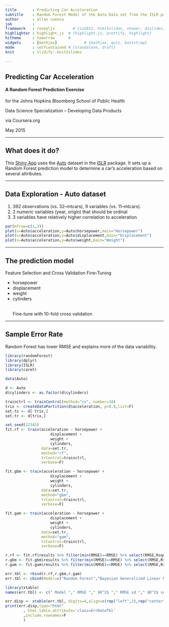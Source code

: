 ```yaml
---
title       : Predicting Car Acceleration 
subtitle    : Random Forest Model of the Auto Data set from the ISLR package
author      : allan cuenca
job         : 
framework   : revealjs        # {io2012, html5slides, shower, dzslides, ...}
highlighter : highlight.js  # {highlight.js, prettify, highlight}
hitheme     : tomorrow      # 
widgets     : [mathjax]            # {mathjax, quiz, bootstrap}
mode        : selfcontained # {standalone, draft}
knit        : slidify::knit2slides

---
```


## Predicting Car Acceleration

#### A Random Forest Prediction Exercise


for the Johns Hopkins Bloomberg School of Public Health
<p><span style="font-size:14pts;">Data Science Specialization -- Developing Data Products
<p>via Coursera.org</span>

May 2015

---

## What does it do?

This [Shiny App](https://kawenks.shinyapps.io/JHBSPH_DevDataProd) uses the [Auto](http://www.inside-r.org/packages/cran/ISLR/docs/Auto) dataset in the [ISLR](http://cran.r-project.org/web/packages/ISLR/ISLR.pdf) package. It sets up a Random Forest prediction model to determine a car's acceleration based on several attributes.  

---

## Data Exploration - Auto dataset

1. 392 observations (vs. 32--mtcars), 9 variables (vs. 11--mtcars). 
2. 2 numeric variables (year, origin) that should be ordinal
3. 3 variables have relatively higher correlation to acceleration
<div style="float:center;">
```r
par(mfrow=c(1,3))
plot(x=Auto$acceleration,y=Auto$horsepower,main="Horsepower")
plot(x=Auto$acceleration,y=Auto$displacement,main="Displacement")
plot(x=Auto$acceleration,y=Auto$weight,main="Weight")
```
</div>


---

## The prediction model

Feature Selection and Cross Validation Fine-Tuning

* horsepower  
* displacement  
* weight  
* cylinders
<p>
<p>
<div style="height:18pts">&nbsp;</div>
Fine-tune with 10-fold cross validation</p>



---

## Sample Error Rate


Random Forest has lower RMSE and explains more of the data variability.

```r
library(randomForest)
library(dplyr)
library(ISLR)
library(caret)

data(Auto)

d <- Auto
d$cylinders <- as.factor(d$cylinders)

trainctrl <- trainControl(method="cv", number=10)
trix <- createDataPartition(d$acceleration, p=0.9,list=F)
set.ts <- d[-trix,]
set.tr <- d[trix,]

set.seed(12345)
fit.rf <- train(acceleration ~ horsepower + 
                    displacement + 
                    weight + 
                    cylinders,
                data=set.tr,
                method="rf",
                trControl=trainctrl,
                verbose=F)

fit.gbm <- train(acceleration ~ horsepower + 
                    displacement + 
                    weight + 
                    cylinders,
                data=set.tr,
                method="gbm",
                trControl=trainctrl,
                verbose=F)

fit.gam <- train(acceleration ~ horsepower + 
                    displacement + 
                    weight + 
                    cylinders,
                data=set.tr,
                method="gam",
                trControl=trainctrl,
                verbose=F)

r.rf <- fit.rf$results %>% filter(min(RMSE)==RMSE) %>% select(RMSE,Rsquared,RMSESD,RsquaredSD)
r.gbm <- fit.gbm$results %>% filter(min(RMSE)==RMSE) %>% select(RMSE,Rsquared,RMSESD,RsquaredSD)
r.gam <- fit.gam$results %>% filter(min(RMSE)==RMSE) %>% select(RMSE,Rsquared,RMSESD,RsquaredSD)

err.tbl <- rbind(r.rf,r.gbm,r.gam)
err.tbl <- cbind(Model=c("Random Forest","Bayesian Generalized Linear Model","Generalized Additive Model"),err.tbl)
```

```r
library(xtable)
names(err.tbl) <- c(" Model "," RMSE "," $R^2$ "," RMSE sd "," $R^2$ sd ")

err.disp <- xtable(err.tbl, digits=4,align=c(rep("left",2),rep("center",4)))
print(err.disp,type="html"
        , html.table.attribute='class=ErrRateTbl'
        ,include.rownames=F
        )

```






